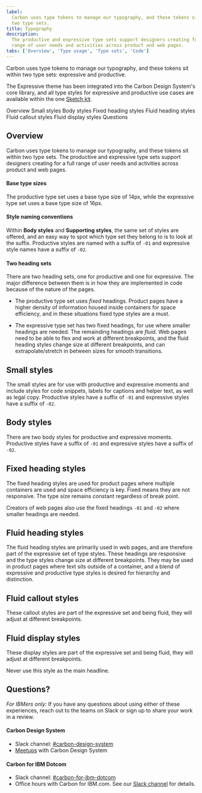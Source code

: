 ```yaml
---
label:
  Carbon uses type tokens to manage our typography, and these tokens sit within
  two type sets.
title: Typography
description:
  The productive and expressive type sets support designers creating for a full
  range of user needs and activities across product and web pages.
tabs: ['Overview', 'Type usage', 'Type sets', 'Code']
---
```



<PageDescription>

Carbon uses type tokens to manage our typography, and these tokens sit within
two type sets: expressive and productive.

</PageDescription>

<InlineNotification>

The Expressive theme has been integrated into the Carbon Design System's core
library, and all type styles for expressive and productive use cases are
available within the one [Sketch kit](/designing/design-kits/).

</InlineNotification>

<AnchorLinks>

<AnchorLink>Overview</AnchorLink>
<AnchorLink>Small styles</AnchorLink>
<AnchorLink>Body styles</AnchorLink>
<AnchorLink>Fixed heading styles</AnchorLink>
<AnchorLink>Fluid heading styles</AnchorLink>
<AnchorLink>Fluid callout styles</AnchorLink>
<AnchorLink>Fluid display styles</AnchorLink>
<AnchorLink>Questions</AnchorLink>

</AnchorLinks>

## Overview

Carbon uses type tokens to manage our typography, and these tokens sit within
two type sets. The productive and expressive type sets support designers
creating for a full range of user needs and activities across product and web
pages.

#### Base type sizes

The productive type set uses a base type size of 14px, while the expressive type
set uses a base type size of 16px.

#### Style naming conventions

Within **Body styles** and **Supporting styles**, the same set of styles are
offered, and an easy way to spot which type set they belong to is to look at the
suffix. Productive styles are named with a suffix of `-01` and expressive style
names have a suffix of `-02`.

#### Two heading sets

There are two heading sets, one for productive and one for expressive. The major
difference between them is in how they are implemented in code because of the
nature of the pages.

- The productive type set uses _fixed_ headings. Product pages have a higher
  density of information housed inside containers for space efficiency, and in
  these situations fixed type styles are a must.

- The expressive type set has two fixed headings, for use where smaller headings
  are needed. The remainding headings are _fluid_. Web pages need to be able to
  flex and work at different breakpoints, and the fluid heading styles change
  size at different breakpoints, and can extrapolate/stretch in between sizes
  for smooth transitions.

## Small styles

The small styles are for use with productive and expressive moments and include
styles for code snippets, labels for captions and helper text, as well as legal
copy. Productive styles have a suffix of `-01` and expressive styles have a
suffix of `-02`.

<TypesetStyle typesets="smallStyle" />

## Body styles

There are two body styles for productive and expressive moments. Productive
styles have a suffix of `-01` and expressive styles have a suffix of `-02`.

<TypesetStyle typesets="body" />

## Fixed heading styles

The fixed heading styles are used for product pages where multiple containers
are used and space efficiency is key. Fixed means they are not responsive. The
type size remains constant regardless of break point.

Creators of web pages also use the fixed headings `-01` and `-02` where smaller
headings are needed.

<TypesetStyle typesets="fixedHeadings" />

## Fluid heading styles

The fluid heading styles are primarily used in web pages, and are therefore part
of the expressive set of type styles. These headings are responsive and the type
styles change size at different breakpoints. They may be used in product pages
where text sits outside of a container, and a blend of expressive and productive
type styles is desired for hierarchy and distinction.

<TypesetStyle typesets="fluidHeadings" breakpointControls={true} />

## Fluid callout styles

These callout styles are part of the expressive set and being fluid, they will
adjust at different breakpoints.

<TypesetStyle typesets="fluidCallouts" breakpointControls={true} />

## Fluid display styles

These display styles are part of the expressive set and being fluid, they will
adjust at different breakpoints.

<InlineNotification kind="warning">
  Never use this style as the main headline.
</InlineNotification>

<TypesetStyle typesets="fluidDisplay" breakpointControls={true} />

## Questions?

_For IBMers only:_ If you have any questions about using either of these
experiences, reach out to the teams on Slack or sign up to share your work in a
review.

#### Carbon Design System

- Slack channel:
  [#carbon-design-system](https://ibm-studios.slack.com/messages/C0M053VPT/)
- [Meetups](https://www.carbondesignsystem.com/whats-happening/meetups/) with
  Carbon Design System

#### Carbon for IBM Dotcom

- Slack channel:
  [#carbon-for-ibm-dotcom](https://cognitive-app.slack.com/archives/C2PLX8GQ6)
- Office hours with Carbon for IBM.com. See our
  [Slack channel](https://cognitive-app.slack.com/archives/C2PLX8GQ6) for
  details.

